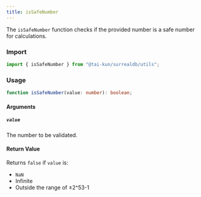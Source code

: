 ```yaml
---
title: isSafeNumber
---
```


The `isSafeNumber` function checks if the provided number is a safe number for calculations.

### Import

```ts
import { isSafeNumber } from "@tai-kun/surrealdb/utils";
```

### Usage

```ts
function isSafeNumber(value: number): boolean;
```

#### Arguments

##### `value`

The number to be validated.

#### Return Value

Returns `false` if `value` is:

- `NaN`
- Infinite
- Outside the range of ±2^53-1
